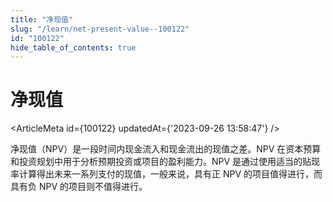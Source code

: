 ```yaml
---
title: "净现值"
slug: "/learn/net-present-value--100122"
id: "100122"
hide_table_of_contents: true
---
```



# 净现值

<ArticleMeta id={100122} updatedAt={'2023-09-26 13:58:47'} />
<div className='border-solid border-b border-t-0 my-4 border-[var(--ifm-color-gray-300)]' />

净现值（NPV）是一段时间内现金流入和现金流出的现值之差。NPV 在资本预算和投资规划中用于分析预期投资或项目的盈利能力。NPV 是通过使用适当的贴现率计算得出未来一系列支付的现值，一般来说，具有正 NPV 的项目值得进行，而具有负 NPV 的项目则不值得进行。

